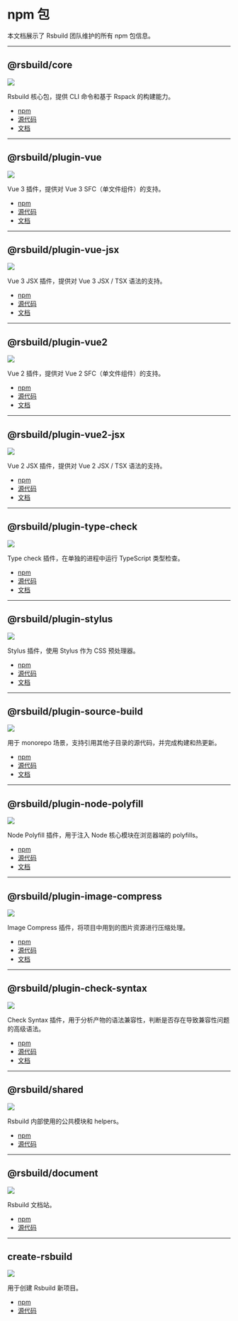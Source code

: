 # npm 包

本文档展示了 Rsbuild 团队维护的所有 npm 包信息。

---

## @rsbuild/core

![](https://img.shields.io/npm/v/@rsbuild/core?style=flat-square&colorA=564341&colorB=EDED91)

Rsbuild 核心包，提供 CLI 命令和基于 Rspack 的构建能力。

- [npm](https://www.npmjs.com/package/@rsbuild/core)
- [源代码](https://github.com/web-infra-dev/rsbuild/tree/main/packages/core)
- [文档](/api/javascript-api/core.html)

---

## @rsbuild/plugin-vue

![](https://img.shields.io/npm/v/@rsbuild/plugin-vue?style=flat-square&colorA=564341&colorB=EDED91)

Vue 3 插件，提供对 Vue 3 SFC（单文件组件）的支持。

- [npm](https://www.npmjs.com/package/@rsbuild/plugin-vue)
- [源代码](https://github.com/web-infra-dev/rsbuild/tree/main/packages/plugin-vue)
- [文档](/plugins/list/plugin-vue)

---

## @rsbuild/plugin-vue-jsx

![](https://img.shields.io/npm/v/@rsbuild/plugin-vue-jsx?style=flat-square&colorA=564341&colorB=EDED91)

Vue 3 JSX 插件，提供对 Vue 3 JSX / TSX 语法的支持。

- [npm](https://www.npmjs.com/package/@rsbuild/plugin-vue-jsx)
- [源代码](https://github.com/web-infra-dev/rsbuild/tree/main/packages/plugin-vue-jsx)
- [文档](/plugins/list/plugin-vue-jsx)

---

## @rsbuild/plugin-vue2

![](https://img.shields.io/npm/v/@rsbuild/plugin-vue2?style=flat-square&colorA=564341&colorB=EDED91)

Vue 2 插件，提供对 Vue 2 SFC（单文件组件）的支持。

- [npm](https://www.npmjs.com/package/@rsbuild/plugin-vue2)
- [源代码](https://github.com/web-infra-dev/rsbuild/tree/main/packages/plugin-vue2)
- [文档](/plugins/list/plugin-vue2)

---

## @rsbuild/plugin-vue2-jsx

![](https://img.shields.io/npm/v/@rsbuild/plugin-vue2-jsx?style=flat-square&colorA=564341&colorB=EDED91)

Vue 2 JSX 插件，提供对 Vue 2 JSX / TSX 语法的支持。

- [npm](https://www.npmjs.com/package/@rsbuild/plugin-vue2-jsx)
- [源代码](https://github.com/web-infra-dev/rsbuild/tree/main/packages/plugin-vue2-jsx)
- [文档](/plugins/list/plugin-vue2-jsx)

---

## @rsbuild/plugin-type-check

![](https://img.shields.io/npm/v/@rsbuild/plugin-type-check?style=flat-square&colorA=564341&colorB=EDED91)

Type check 插件，在单独的进程中运行 TypeScript 类型检查。

- [npm](https://www.npmjs.com/package/@rsbuild/plugin-type-check)
- [源代码](https://github.com/web-infra-dev/rsbuild/tree/main/packages/plugin-type-check)
- [文档](/plugins/list/plugin-type-check)

---

## @rsbuild/plugin-stylus

![](https://img.shields.io/npm/v/@rsbuild/plugin-stylus?style=flat-square&colorA=564341&colorB=EDED91)

Stylus 插件，使用 Stylus 作为 CSS 预处理器。

- [npm](https://www.npmjs.com/package/@rsbuild/plugin-stylus)
- [源代码](https://github.com/web-infra-dev/rsbuild/tree/main/packages/plugin-stylus)
- [文档](/plugins/list/plugin-stylus)

---

## @rsbuild/plugin-source-build

![](https://img.shields.io/npm/v/@rsbuild/plugin-source-build?style=flat-square&colorA=564341&colorB=EDED91)

用于 monorepo 场景，支持引用其他子目录的源代码，并完成构建和热更新。

- [npm](https://www.npmjs.com/package/@rsbuild/plugin-source-build)
- [源代码](https://github.com/web-infra-dev/rsbuild/tree/main/packages/plugin-source-build)
- [文档](/plugins/list/plugin-source-build)

---

## @rsbuild/plugin-node-polyfill

![](https://img.shields.io/npm/v/@rsbuild/plugin-node-polyfill?style=flat-square&colorA=564341&colorB=EDED91)

Node Polyfill 插件，用于注入 Node 核心模块在浏览器端的 polyfills。

- [npm](https://www.npmjs.com/package/@rsbuild/plugin-node-polyfill)
- [源代码](https://github.com/web-infra-dev/rsbuild/tree/main/packages/plugin-node-polyfill)
- [文档](/plugins/list/plugin-node-polyfill)

---

## @rsbuild/plugin-image-compress

![](https://img.shields.io/npm/v/@rsbuild/plugin-image-compress?style=flat-square&colorA=564341&colorB=EDED91)

Image Compress 插件，将项目中用到的图片资源进行压缩处理。

- [npm](https://www.npmjs.com/package/@rsbuild/plugin-image-compress)
- [源代码](https://github.com/web-infra-dev/rsbuild/tree/main/packages/plugin-image-compress)
- [文档](/plugins/list/plugin-image-compress)

---

## @rsbuild/plugin-check-syntax

![](https://img.shields.io/npm/v/@rsbuild/plugin-check-syntax?style=flat-square&colorA=564341&colorB=EDED91)

Check Syntax 插件，用于分析产物的语法兼容性，判断是否存在导致兼容性问题的高级语法。

- [npm](https://www.npmjs.com/package/@rsbuild/plugin-check-syntax)
- [源代码](https://github.com/web-infra-dev/rsbuild/tree/main/packages/plugin-check-syntax)
- [文档](/plugins/list/plugin-check-syntax)

---

## @rsbuild/shared

![](https://img.shields.io/npm/v/@rsbuild/shared?style=flat-square&colorA=564341&colorB=EDED91)

Rsbuild 内部使用的公共模块和 helpers。

- [npm](https://www.npmjs.com/package/@rsbuild/shared)
- [源代码](https://github.com/web-infra-dev/rsbuild/tree/main/packages/shared)

---

## @rsbuild/document

![](https://img.shields.io/npm/v/@rsbuild/document?style=flat-square&colorA=564341&colorB=EDED91)

Rsbuild 文档站。

- [npm](https://www.npmjs.com/package/@rsbuild/document)
- [源代码](https://github.com/web-infra-dev/rsbuild/tree/main/packages/document)

---

## create-rsbuild

![](https://img.shields.io/npm/v/create-rsbuild?style=flat-square&colorA=564341&colorB=EDED91)

用于创建 Rsbuild 新项目。

- [npm](https://www.npmjs.com/package/create-rsbuild)
- [源代码](https://github.com/web-infra-dev/rsbuild/tree/main/packages/create-rsbuild)
